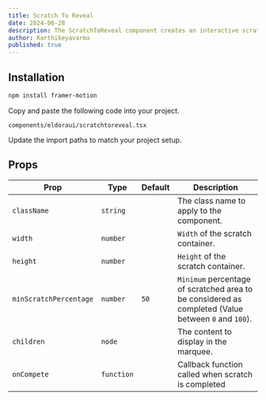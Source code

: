 ```yaml
---
title: Scratch To Reveal
date: 2024-06-28
description: The ScratchToReveal component creates an interactive scratch-off effect with customizable dimensions and animations, revealing hidden content beneath.
author: Karthikeyavarma
published: true
---
```


<ComponentPreview name="scratchtorevealdemo" />

## Installation

<Steps>

<Step>

```bash
npm install framer-motion
```

</Step>

<Step>Copy and paste the following code into your project.</Step>

`components/eldoraui/scratchtoreveal.tsx`

<ComponentSource name="scratchtoreveal" />

<Step>Update the import paths to match your project setup.</Step>

</Steps>

## Props

| Prop                   | Type       | Default | Description                                                                                         |
| ---------------------- | ---------- | ------- | --------------------------------------------------------------------------------------------------- |
| `className`            | `string`   |         | The class name to apply to the component.                                                           |
| `width`                | `number`   |         | `Width` of the scratch container.                                                                   |
| `height`               | `number`   |         | `Height` of the scratch container.                                                                  |
| `minScratchPercentage` | `number`   | `50`    | `Minimum` percentage of scratched area to be considered as completed (Value between `0` and `100`). |
| `children`             | `node`     |         | The content to display in the marquee.                                                              |
| `onCompete`            | `function` |         | Callback function called when scratch is completed                                                  |
